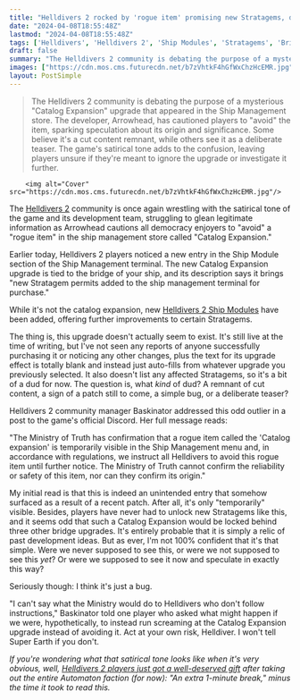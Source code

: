 ```yaml
---
title: "Helldivers 2 rocked by 'rogue item' promising new Stratagems, dev tells players to avoid 'Catalog Expansion' upgrade or who knows what could happen"
date: "2024-04-08T18:55:48Z"
lastmod: "2024-04-08T18:55:48Z"
tags: ['Helldivers', 'Helldivers 2', 'Ship Modules', 'Stratagems', 'Bridge Upgrades', 'Ministry of Truth', 'Satirical Tone', 'Arrowhead']
draft: false
summary: "The Helldivers 2 community is debating the purpose of a mysterious 'Catalog Expansion' upgrade that appeared in the Ship Management store. The developer, Arrowhead, has cautioned players to 'avoid' the item, sparking speculation about its origin and significance. Some believe it's a cut content remnant, while others see it as a deliberate teaser. The game's satirical tone adds to the confusion, leaving players unsure if they're meant to ignore the upgrade or investigate it further."
images: ["https://cdn.mos.cms.futurecdn.net/b7zVhtkF4hGfWxChzHcEMR.jpg"]
layout: PostSimple
---
```

> The Helldivers 2 community is debating the purpose of a mysterious "Catalog Expansion" upgrade that appeared in the Ship Management store. The developer, Arrowhead, has cautioned players to "avoid" the item, sparking speculation about its origin and significance. Some believe it's a cut content remnant, while others see it as a deliberate teaser. The game's satirical tone adds to the confusion, leaving players unsure if they're meant to ignore the upgrade or investigate it further.


        <img alt="Cover" src="https://cdn.mos.cms.futurecdn.net/b7zVhtkF4hGfWxChzHcEMR.jpg"/>
        
The [<u>Helldivers 2</u>](https://www.gamesradar.com/helldivers-2-guide/) community is once again wrestling with the satirical tone of the game and its development team, struggling to glean legitimate information as Arrowhead cautions all democracy enjoyers to "avoid" a "rogue item" in the ship management store called "Catalog Expansion."

Earlier today, Helldivers 2 players noticed a new entry in the Ship Module section of the Ship Management terminal. The new Catalog Expansion upgrade is tied to the bridge of your ship, and its description says it brings "new Stratagem permits added to the ship management terminal for purchase."



While it's not the catalog expansion, new [Helldivers 2 Ship Modules](https://www.gamesradar.com/helldivers-2-ship-modules/) have been added, offering further improvements to certain Stratagems.

The thing is, this upgrade doesn't actually seem to exist. It's still live at the time of writing, but I've not seen any reports of anyone successfully purchasing it or noticing any other changes, plus the text for its upgrade effect is totally blank and instead just auto-fills from whatever upgrade you previously selected. It also doesn't list any affected Stratagems, so it's a bit of a dud for now. The question is, what *kind* of dud? A remnant of cut content, a sign of a patch still to come, a simple bug, or a deliberate teaser? 

Helldivers 2 community manager Baskinator addressed this odd outlier in a post to the game's official Discord. Her full message reads: 

"The Ministry of Truth has confirmation that a rogue item called the 'Catalog expansion' is temporarily visible in the Ship Management menu and, in accordance with regulations, we instruct all Helldivers to avoid this rogue item until further notice. The Ministry of Truth cannot confirm the reliability or safety of this item, nor can they confirm its origin."

My initial read is that this is indeed an unintended entry that somehow surfaced as a result of a recent patch. After all, it's only "temporarily" visible. Besides, players have never had to unlock new Stratagems like this, and it seems odd that such a Catalog Expansion would be locked behind three other bridge upgrades. It's entirely probable that it is simply a relic of past development ideas. But as ever, I'm not 100% confident that it's that simple. Were we never supposed to see this, or were we not supposed to see this *yet*? Or were we supposed to see it now and speculate in exactly this way? 

Seriously though: I think it's just a bug. 

"I can't say what the Ministry would do to Helldivers who don't follow instructions," Baskinator told one player who asked what might happen if we were, hypothetically, to instead run screaming at the Catalog Expansion upgrade instead of avoiding it. Act at your own risk, Helldiver. I won't tell Super Earth if you don't. 

*If you're wondering what that satirical tone looks like when it's very obvious, well, *[<u><em>Helldivers 2 players just got a well-deserved gift</em></u>](https://www.gamesradar.com/helldivers-2-players-get-a-well-deserved-gift-after-taking-out-the-entire-automaton-faction-for-now-an-extra-1-minute-break-minus-the-time-it-took-to-read-this/)* after taking out the entire Automaton faction (for now): "An extra 1-minute break," minus the time it took to read this.*
        